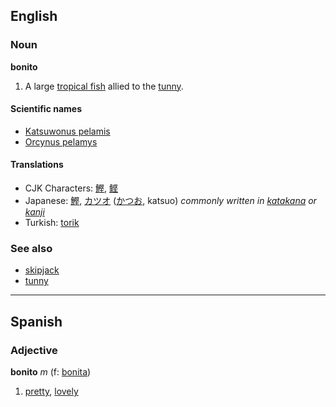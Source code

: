 ==English==
===Noun===
'''bonito'''

#A large [[tropical fish]] allied to the [[tunny]].

====Scientific names====
*[[Katsuwonus pelamis]]
*[[Orcynus pelamys]]

====Translations====
*CJK Characters: [[鰹]], [[鲣]]
*Japanese: [[鰹]], [[カツオ]] ([[かつお]], katsuo) ''commonly written in [[katakana]] or [[kanji]]''
*Turkish: [[torik]]

===See also===
*[[skipjack]]<!-- or should it be [[skipjack tuna]]? -->
*[[tunny]]

----

==Spanish==
===Adjective===
'''bonito''' ''m'' (f: [[bonita]])

#[[pretty]], [[lovely]]